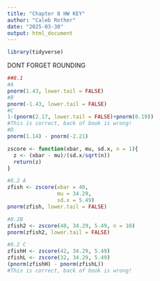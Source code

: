 ```yaml
---
title: "Chapter 8 HW KEY"
author: "Caleb Rother"
date: "2025-03-30"
output: html_document
---
```


```r
library(tidyverse)
```

DONT FORGET ROUNDING
```r
##8.1
#A
pnorm(1.43, lower.tail = FALSE)
#B
pnorm(-1.43, lower.tail = FALSE) 
#C
1-(pnorm(2.17, lower.tail = FALSE)+pnorm(0.19))
#This is correct, back of book is wrong!
#D
pnorm(1.14) - pnorm(-2.21)
```

```r
zscore <- function(xbar, mu, sd.x, n = 1){
  z <- (xbar - mu)/(sd.x/sqrt(n))
  return(z)
}
```

```r
#8.2 A
zfish <- zscore(xbar = 40, 
                mu = 34.29, 
                sd.x = 5.49)
pnorm(zfish, lower.tail = FALSE)
```
```r
#8.2B
zfish2 <- zscore(40, 34.29, 5.49, n = 10)
pnorm(zfish2, lower.tail = FALSE)
```
```r
#8.2 C
zfishH <- zscore(42, 34.29, 5.49) 
zfishL <- zscore(32, 34.29, 5.49)
(pnorm(zfishH) - pnorm(zfishL))
#This is correct, back of book is wrong!
```
```r

```

